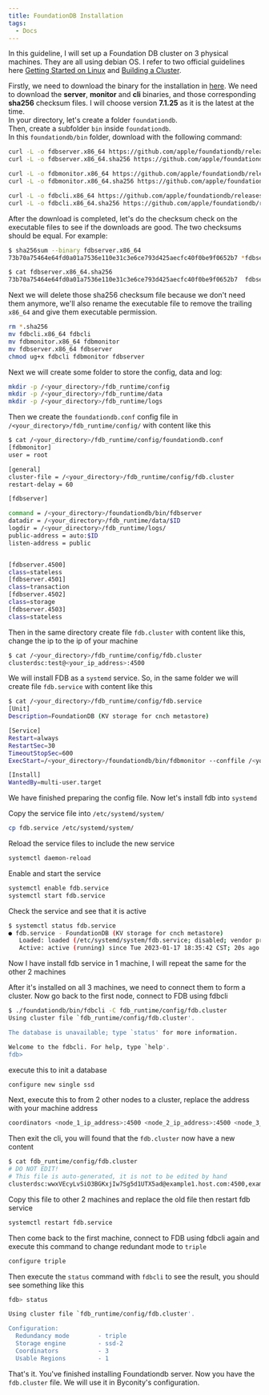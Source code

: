 ```yaml
---
title: FoundationDB Installation
tags:
  - Docs
---
```

In this guideline, I will set up a Foundation DB cluster on 3 physical machines. They are all using debian OS. I refer to two official guidelines here [Getting Started on Linux](https://apple.github.io/foundationdb/getting-started-linux.html) and [Building a Cluster](https://apple.github.io/foundationdb/building-cluster.html). 

Firstly, we need to download the binary for the installation in [here](https://github.com/apple/foundationdb/releases/). We need to download the __server__, __monitor__ and __cli__ binaries, and those corresponding __sha256__ checksum files. I will choose version __7.1.25__ as it is the latest at the time.\
In your directory, let's create a folder `foundationdb`.\
Then, create a subfolder `bin` inside `foundationdb`. \
In this `foundationdb/bin` folder, download with the following command: 

```sh
curl -L -o fdbserver.x86_64 https://github.com/apple/foundationdb/releases/download/7.1.25/fdbserver.x86_64
curl -L -o fdbserver.x86_64.sha256 https://github.com/apple/foundationdb/releases/download/7.1.25/fdbserver.x86_64.sha256

curl -L -o fdbmonitor.x86_64 https://github.com/apple/foundationdb/releases/download/7.1.25/fdbmonitor.x86_64
curl -L -o fdbmonitor.x86_64.sha256 https://github.com/apple/foundationdb/releases/download/7.1.25/fdbmonitor.x86_64.sha256

curl -L -o fdbcli.x86_64 https://github.com/apple/foundationdb/releases/download/7.1.25/fdbcli.x86_64
curl -L -o fdbcli.x86_64.sha256 https://github.com/apple/foundationdb/releases/download/7.1.25/fdbcli.x86_64.sha256
```

After the download is completed, let's do the checksum check on the executable files to see if the downloads are good. The two checksums should be equal. For example:

```sh
$ sha256sum --binary fdbserver.x86_64
73b70a75464e64fd0a01a7536e110e31c3e6ce793d425aecfc40f0be9f0652b7 *fdbserver.x86_64

$ cat fdbserver.x86_64.sha256
73b70a75464e64fd0a01a7536e110e31c3e6ce793d425aecfc40f0be9f0652b7  fdbserver.x86_64
```
Next we will delete those sha256 checksum file because we don't need them anymore, we'll also rename the executable file to remove the trailing `x86_64` and give them executable permission.

```sh
rm *.sha256
mv fdbcli.x86_64 fdbcli
mv fdbmonitor.x86_64 fdbmonitor
mv fdbserver.x86_64 fdbserver
chmod ug+x fdbcli fdbmonitor fdbserver
``` 

Next we will create some folder to store the config, data and log:
```sh
mkdir -p /<your_directory>/fdb_runtime/config
mkdir -p /<your_directory>/fdb_runtime/data
mkdir -p /<your_directory>/fdb_runtime/logs
```
Then we create the `foundationdb.conf` config file in `/<your_directory>/fdb_runtime/config/` with content like this

```sh
$ cat /<your_directory>/fdb_runtime/config/foundationdb.conf
[fdbmonitor]
user = root

[general]
cluster-file = /<your_directory>/fdb_runtime/config/fdb.cluster
restart-delay = 60

[fdbserver]

command = /<your_directory>/foundationdb/bin/fdbserver
datadir = /<your_directory>/fdb_runtime/data/$ID
logdir = /<your_directory>/fdb_runtime/logs/
public-address = auto:$ID
listen-address = public


[fdbserver.4500]
class=stateless
[fdbserver.4501]
class=transaction
[fdbserver.4502]
class=storage
[fdbserver.4503]
class=stateless
```

Then in the same directory create file `fdb.cluster` with content like this, change the ip to the ip of your machine
```sh
$ cat /<your_directory>/fdb_runtime/config/fdb.cluster
clusterdsc:test@<your_ip_address>:4500
```
We will install FDB as a `systemd` service. So, in the same folder we will create file `fdb.service` with content like this

```sh
$ cat /<your_directory>/fdb_runtime/config/fdb.service
[Unit]
Description=FoundationDB (KV storage for cnch metastore)

[Service]
Restart=always
RestartSec=30
TimeoutStopSec=600
ExecStart=/<your_directory>/foundationdb/bin/fdbmonitor --conffile /<your_directory>/fdb_runtime/config/foundationdb.conf --lockfile /<your_directory>/fdb_runtime/fdbmonitor.pid

[Install]
WantedBy=multi-user.target
```

We have finished preparing the config file. Now let's install fdb into `systemd`

Copy the service file into `/etc/systemd/system/`
```sh
cp fdb.service /etc/systemd/system/
```

Reload the service files to include the new service
```sh
systemctl daemon-reload
```

Enable and start the service
```sh
systemctl enable fdb.service
systemctl start fdb.service
```

Check the service and see that it is active
```sh
$ systemctl status fdb.service
● fdb.service - FoundationDB (KV storage for cnch metastore)
   Loaded: loaded (/etc/systemd/system/fdb.service; disabled; vendor preset: enabled)
   Active: active (running) since Tue 2023-01-17 18:35:42 CST; 20s ago

```

Now I have install fdb service in 1 machine, I will repeat the same for the other 2 machines

After it's installed on all 3 machines, we need to connect them to form a cluster. Now go back to the first node, connect to FDB using fdbcli 

```sh
$ ./foundationdb/bin/fdbcli -C fdb_runtime/config/fdb.cluster
Using cluster file `fdb_runtime/config/fdb.cluster'.

The database is unavailable; type `status' for more information.

Welcome to the fdbcli. For help, type `help'.
fdb>
```
execute this to init a database
```sh
configure new single ssd
```
Next, execute this to from 2 other nodes to a cluster, replace the address with your machine address 
```sh
coordinators <node_1_ip_address>:4500 <node_2_ip_address>:4500 <node_3_ip_address>:4500
```

Then exit the cli, you will found that the `fdb.cluster` now have a new content

```sh
$ cat fdb_runtime/config/fdb.cluster
# DO NOT EDIT!
# This file is auto-generated, it is not to be edited by hand
clusterdsc:wwxVEcyLvSiO3BGKxjIw7Sg5d1UTX5ad@example1.host.com:4500,example2.host.com:4500,example3.host.com:4500
```

Copy this file to other 2 machines and replace the old file then restart fdb service

```sh
systemctl restart fdb.service
```

Then come back to the first machine, connect to FDB using fdbcli again and execute this command to change redundant mode to `triple`

```sh
configure triple
```

Then execute the `status` command with `fdbcli` to see the result, you should see something like this

```sh
fdb> status

Using cluster file `fdb_runtime/config/fdb.cluster'.

Configuration:
  Redundancy mode        - triple
  Storage engine         - ssd-2
  Coordinators           - 3
  Usable Regions         - 1
```

That's it. You've finished installing Foundationdb server. Now you have the `fdb.cluster` file. We will use it in Byconity's configuration.
